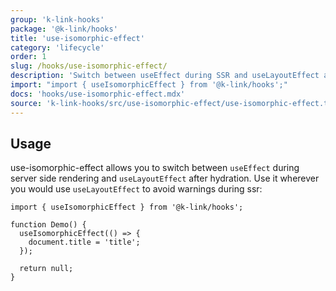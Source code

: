 ```yaml
---
group: 'k-link-hooks'
package: '@k-link/hooks'
title: 'use-isomorphic-effect'
category: 'lifecycle'
order: 1
slug: /hooks/use-isomorphic-effect/
description: 'Switch between useEffect during SSR and useLayoutEffect after hydration'
import: "import { useIsomorphicEffect } from '@k-link/hooks';"
docs: 'hooks/use-isomorphic-effect.mdx'
source: 'k-link-hooks/src/use-isomorphic-effect/use-isomorphic-effect.ts'
---
```


## Usage

use-isomorphic-effect allows you to switch between `useEffect` during server side rendering and `useLayoutEffect` after hydration.
Use it wherever you would use `useLayoutEffect` to avoid warnings during ssr:

```tsx
import { useIsomorphicEffect } from '@k-link/hooks';

function Demo() {
  useIsomorphicEffect(() => {
    document.title = 'title';
  });

  return null;
}
```

